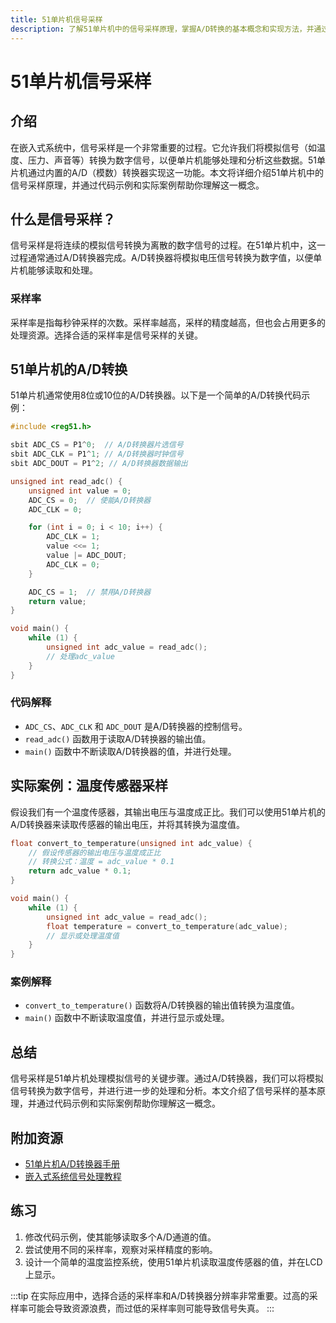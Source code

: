 ```yaml
---
title: 51单片机信号采样
description: 了解51单片机中的信号采样原理，掌握A/D转换的基本概念和实现方法，并通过实际案例加深理解。
---
```


# 51单片机信号采样

## 介绍

在嵌入式系统中，信号采样是一个非常重要的过程。它允许我们将模拟信号（如温度、压力、声音等）转换为数字信号，以便单片机能够处理和分析这些数据。51单片机通过内置的A/D（模数）转换器实现这一功能。本文将详细介绍51单片机中的信号采样原理，并通过代码示例和实际案例帮助你理解这一概念。

## 什么是信号采样？

信号采样是将连续的模拟信号转换为离散的数字信号的过程。在51单片机中，这一过程通常通过A/D转换器完成。A/D转换器将模拟电压信号转换为数字值，以便单片机能够读取和处理。

### 采样率

采样率是指每秒钟采样的次数。采样率越高，采样的精度越高，但也会占用更多的处理资源。选择合适的采样率是信号采样的关键。

## 51单片机的A/D转换

51单片机通常使用8位或10位的A/D转换器。以下是一个简单的A/D转换代码示例：

```c
#include <reg51.h>

sbit ADC_CS = P1^0;  // A/D转换器片选信号
sbit ADC_CLK = P1^1; // A/D转换器时钟信号
sbit ADC_DOUT = P1^2; // A/D转换器数据输出

unsigned int read_adc() {
    unsigned int value = 0;
    ADC_CS = 0;  // 使能A/D转换器
    ADC_CLK = 0;

    for (int i = 0; i < 10; i++) {
        ADC_CLK = 1;
        value <<= 1;
        value |= ADC_DOUT;
        ADC_CLK = 0;
    }

    ADC_CS = 1;  // 禁用A/D转换器
    return value;
}

void main() {
    while (1) {
        unsigned int adc_value = read_adc();
        // 处理adc_value
    }
}
```

### 代码解释

- `ADC_CS`、`ADC_CLK` 和 `ADC_DOUT` 是A/D转换器的控制信号。
- `read_adc()` 函数用于读取A/D转换器的输出值。
- `main()` 函数中不断读取A/D转换器的值，并进行处理。

## 实际案例：温度传感器采样

假设我们有一个温度传感器，其输出电压与温度成正比。我们可以使用51单片机的A/D转换器来读取传感器的输出电压，并将其转换为温度值。

```c
float convert_to_temperature(unsigned int adc_value) {
    // 假设传感器的输出电压与温度成正比
    // 转换公式：温度 = adc_value * 0.1
    return adc_value * 0.1;
}

void main() {
    while (1) {
        unsigned int adc_value = read_adc();
        float temperature = convert_to_temperature(adc_value);
        // 显示或处理温度值
    }
}
```

### 案例解释

- `convert_to_temperature()` 函数将A/D转换器的输出值转换为温度值。
- `main()` 函数中不断读取温度值，并进行显示或处理。

## 总结

信号采样是51单片机处理模拟信号的关键步骤。通过A/D转换器，我们可以将模拟信号转换为数字信号，并进行进一步的处理和分析。本文介绍了信号采样的基本原理，并通过代码示例和实际案例帮助你理解这一概念。

## 附加资源

- [51单片机A/D转换器手册](https://example.com)
- [嵌入式系统信号处理教程](https://example.com)

## 练习

1. 修改代码示例，使其能够读取多个A/D通道的值。
2. 尝试使用不同的采样率，观察对采样精度的影响。
3. 设计一个简单的温度监控系统，使用51单片机读取温度传感器的值，并在LCD上显示。

:::tip
在实际应用中，选择合适的采样率和A/D转换器分辨率非常重要。过高的采样率可能会导致资源浪费，而过低的采样率则可能导致信号失真。
:::